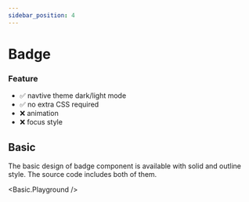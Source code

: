 ```yaml
---
sidebar_position: 4
---
```




# Badge 

### Feature
- ✅ navtive theme dark/light mode
- ️✅ no extra CSS required
- ❌ animation 
- ❌ focus style


## Basic

The basic design of badge component is available with solid and outline style.
The source code includes both of them.

<Basic.Playground />
